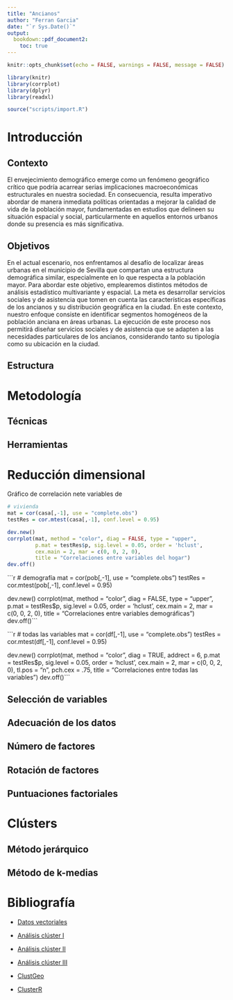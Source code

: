 ```yaml
---
title: "Ancianos"
author: "Ferran Garcia"
date: "`r Sys.Date()`"
output: 
  bookdown::pdf_document2:
    toc: true
---
```


```r
knitr::opts_chunk$set(echo = FALSE, warnings = FALSE, message = FALSE)
```

```r
library(knitr)
library(corrplot)
library(dplyr)
library(readxl)
```

```r
source("scripts/import.R")
```

\newpage
# Introducción

## Contexto

El envejecimiento demográfico emerge como un fenómeno geográfico crítico que podría acarrear serias implicaciones macroeconómicas estructurales en nuestra sociedad. En consecuencia, resulta imperativo abordar de manera inmediata políticas orientadas a mejorar la calidad de vida de la población mayor, fundamentadas en estudios que delineen su situación espacial y social, particularmente en aquellos entornos urbanos donde su presencia es más significativa.

## Objetivos

En el actual escenario, nos enfrentamos al desafío de localizar áreas urbanas en el municipio de Sevilla que compartan una estructura demográfica similar, especialmente en lo que respecta a la población mayor. Para abordar este objetivo, emplearemos distintos métodos de análisis estadístico multivariante y espacial. La meta es desarrollar servicios sociales y de asistencia que tomen en cuenta las características específicas de los ancianos y su distribución geográfica en la ciudad. En este contexto, nuestro enfoque consiste en identificar segmentos homogéneos de la población anciana en áreas urbanas. La ejecución de este proceso nos permitirá diseñar servicios sociales y de asistencia que se adapten a las necesidades particulares de los ancianos, considerando tanto su tipología como su ubicación en la ciudad.

## Estructura

\newpage
# Metodología

## Técnicas

## Herramientas

\newpage
# Reducción dimensional

Gráfico de correlación nete variables de

```r
# vivienda
mat = cor(casa[,-1], use = "complete.obs")
testRes = cor.mtest(casa[,-1], conf.level = 0.95)

dev.new()
corrplot(mat, method = "color", diag = FALSE, type = "upper",
         p.mat = testRes$p, sig.level = 0.05, order = 'hclust',
         cex.main = 2, mar = c(0, 0, 2, 0), 
         title = "Correlaciones entre variables del hogar")
dev.off()
```


```r
# demografía
mat = cor(pob[,-1], use = "complete.obs")
testRes = cor.mtest(pob[,-1], conf.level = 0.95)

dev.new()
corrplot(mat, method = "color", diag = FALSE, type = "upper",
         p.mat = testRes$p, sig.level = 0.05, order = 'hclust',
         cex.main = 2, mar = c(0, 0, 2, 0), 
         title = "Correlaciones entre variables demográficas")
dev.off()```

```r
# todas las variables
mat = cor(df[,-1], use = "complete.obs")
testRes = cor.mtest(df[,-1], conf.level = 0.95)

dev.new()
corrplot(mat, method = "color", diag = TRUE, addrect = 6,
         p.mat = testRes$p, sig.level = 0.05, order = 'hclust',
         cex.main = 2, mar = c(0, 0, 2, 0), tl.pos = "n", pch.cex = .75,
         title = "Correlaciones entre todas las variables")
dev.off()```


## Selección de variables

## Adecuación de los datos

## Número de factores

## Rotación de factores

## Puntuaciones factoriales

\newpage
# Clústers

## Método jerárquico

## Método de k-medias

\newpage
# Bibliografía

- [Datos vectoriales](https://www.juntadeandalucia.es/institutodeestadisticaycartografia/dega/datos-espaciales-de-referencia-de-andalucia-dera/descarga-de-informacion)

- [Análisis clúster I](https://spatialanalysis.github.io/workshop-notes/spatial-clustering.html#clustering-analysis-with-other-r-packages) 

- [Análisis clúster II](https://spatialanalysis.github.io/tutorials/#cluster-analysis-in-r)

- [Análisis clúster III](https://mhahsler.github.io/Introduction_to_Data_Mining_R_Examples/book/clustering-analysis.html)

- [ClustGeo](https://cran.r-project.org/web/packages/ClustGeo/vignettes/intro_ClustGeo.html)

- [ClusterR](https://cran.r-project.org/web/packages/ClusterR/vignettes/the_clusterR_package.html)